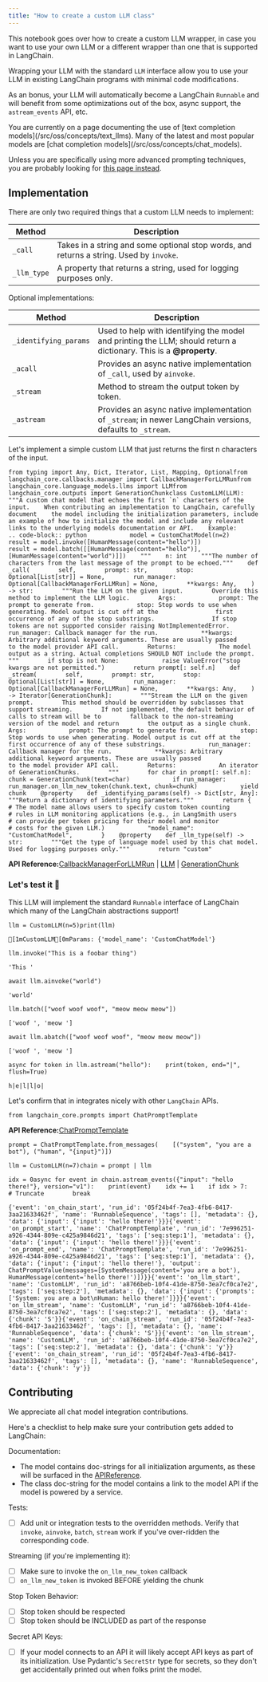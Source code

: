 ```yaml
---
title: "How to create a custom LLM class"
---
```


This notebook goes over how to create a custom LLM wrapper, in case you want to use your own LLM or a different wrapper than one that is supported in LangChain.

Wrapping your LLM with the standard `LLM` interface allow you to use your LLM in existing LangChain programs with minimal code modifications.

As an bonus, your LLM will automatically become a LangChain `Runnable` and will benefit from some optimizations out of the box, async support, the `astream_events` API, etc.

<Warning>
  You are currently on a page documenting the use of [text completion models](/src/oss/concepts/text_llms). Many of the latest and most popular models are [chat completion models](/src/oss/concepts/chat_models).

  Unless you are specifically using more advanced prompting techniques, you are probably looking for [this page instead](/src/oss/how_to/custom_chat_model).
</Warning>

## Implementation

There are only two required things that a custom LLM needs to implement:

| Method      | Description                                                                             |
| ----------- | --------------------------------------------------------------------------------------- |
| `_call`     | Takes in a string and some optional stop words, and returns a string. Used by `invoke`. |
| `_llm_type` | A property that returns a string, used for logging purposes only.                       |

Optional implementations:

| Method                | Description                                                                                                        |
| --------------------- | ------------------------------------------------------------------------------------------------------------------ |
| `_identifying_params` | Used to help with identifying the model and printing the LLM; should return a dictionary. This is a **@property**. |
| `_acall`              | Provides an async native implementation of `_call`, used by `ainvoke`.                                             |
| `_stream`             | Method to stream the output token by token.                                                                        |
| `_astream`            | Provides an async native implementation of `_stream`; in newer LangChain versions, defaults to `_stream`.          |

Let's implement a simple custom LLM that just returns the first n characters of the input.

```
from typing import Any, Dict, Iterator, List, Mapping, Optionalfrom langchain_core.callbacks.manager import CallbackManagerForLLMRunfrom langchain_core.language_models.llms import LLMfrom langchain_core.outputs import GenerationChunkclass CustomLLM(LLM):    """A custom chat model that echoes the first `n` characters of the input.    When contributing an implementation to LangChain, carefully document    the model including the initialization parameters, include    an example of how to initialize the model and include any relevant    links to the underlying models documentation or API.    Example:        .. code-block:: python            model = CustomChatModel(n=2)            result = model.invoke([HumanMessage(content="hello")])            result = model.batch([[HumanMessage(content="hello")],                                 [HumanMessage(content="world")]])    """    n: int    """The number of characters from the last message of the prompt to be echoed."""    def _call(        self,        prompt: str,        stop: Optional[List[str]] = None,        run_manager: Optional[CallbackManagerForLLMRun] = None,        **kwargs: Any,    ) -> str:        """Run the LLM on the given input.        Override this method to implement the LLM logic.        Args:            prompt: The prompt to generate from.            stop: Stop words to use when generating. Model output is cut off at the                first occurrence of any of the stop substrings.                If stop tokens are not supported consider raising NotImplementedError.            run_manager: Callback manager for the run.            **kwargs: Arbitrary additional keyword arguments. These are usually passed                to the model provider API call.        Returns:            The model output as a string. Actual completions SHOULD NOT include the prompt.        """        if stop is not None:            raise ValueError("stop kwargs are not permitted.")        return prompt[: self.n]    def _stream(        self,        prompt: str,        stop: Optional[List[str]] = None,        run_manager: Optional[CallbackManagerForLLMRun] = None,        **kwargs: Any,    ) -> Iterator[GenerationChunk]:        """Stream the LLM on the given prompt.        This method should be overridden by subclasses that support streaming.        If not implemented, the default behavior of calls to stream will be to        fallback to the non-streaming version of the model and return        the output as a single chunk.        Args:            prompt: The prompt to generate from.            stop: Stop words to use when generating. Model output is cut off at the                first occurrence of any of these substrings.            run_manager: Callback manager for the run.            **kwargs: Arbitrary additional keyword arguments. These are usually passed                to the model provider API call.        Returns:            An iterator of GenerationChunks.        """        for char in prompt[: self.n]:            chunk = GenerationChunk(text=char)            if run_manager:                run_manager.on_llm_new_token(chunk.text, chunk=chunk)            yield chunk    @property    def _identifying_params(self) -> Dict[str, Any]:        """Return a dictionary of identifying parameters."""        return {            # The model name allows users to specify custom token counting            # rules in LLM monitoring applications (e.g., in LangSmith users            # can provide per token pricing for their model and monitor            # costs for the given LLM.)            "model_name": "CustomChatModel",        }    @property    def _llm_type(self) -> str:        """Get the type of language model used by this chat model. Used for logging purposes only."""        return "custom"
```

**API Reference:**[CallbackManagerForLLMRun](https://python.langchain.com/api_reference/core/callbacks/langchain_core.callbacks.manager.CallbackManagerForLLMRun.html) | [LLM](https://python.langchain.com/api_reference/core/language_models/langchain_core.language_models.llms.LLM.html) | [GenerationChunk](https://python.langchain.com/api_reference/core/outputs/langchain_core.outputs.generation.GenerationChunk.html)

### Let's test it 🧪

This LLM will implement the standard `Runnable` interface of LangChain which many of the LangChain abstractions support!

```
llm = CustomLLM(n=5)print(llm)
```

```
[1mCustomLLM[0mParams: {'model_name': 'CustomChatModel'}
```

```
llm.invoke("This is a foobar thing")
```

```
'This '
```

```
await llm.ainvoke("world")
```

```
'world'
```

```
llm.batch(["woof woof woof", "meow meow meow"])
```

```
['woof ', 'meow ']
```

```
await llm.abatch(["woof woof woof", "meow meow meow"])
```

```
['woof ', 'meow ']
```

```
async for token in llm.astream("hello"):    print(token, end="|", flush=True)
```

```
h|e|l|l|o|
```

Let's confirm that in integrates nicely with other `LangChain` APIs.

```
from langchain_core.prompts import ChatPromptTemplate
```

**API Reference:**[ChatPromptTemplate](https://python.langchain.com/api_reference/core/prompts/langchain_core.prompts.chat.ChatPromptTemplate.html)

```
prompt = ChatPromptTemplate.from_messages(    [("system", "you are a bot"), ("human", "{input}")])
```

```
llm = CustomLLM(n=7)chain = prompt | llm
```

```
idx = 0async for event in chain.astream_events({"input": "hello there!"}, version="v1"):    print(event)    idx += 1    if idx > 7:        # Truncate        break
```

```
{'event': 'on_chain_start', 'run_id': '05f24b4f-7ea3-4fb6-8417-3aa21633462f', 'name': 'RunnableSequence', 'tags': [], 'metadata': {}, 'data': {'input': {'input': 'hello there!'}}}{'event': 'on_prompt_start', 'name': 'ChatPromptTemplate', 'run_id': '7e996251-a926-4344-809e-c425a9846d21', 'tags': ['seq:step:1'], 'metadata': {}, 'data': {'input': {'input': 'hello there!'}}}{'event': 'on_prompt_end', 'name': 'ChatPromptTemplate', 'run_id': '7e996251-a926-4344-809e-c425a9846d21', 'tags': ['seq:step:1'], 'metadata': {}, 'data': {'input': {'input': 'hello there!'}, 'output': ChatPromptValue(messages=[SystemMessage(content='you are a bot'), HumanMessage(content='hello there!')])}}{'event': 'on_llm_start', 'name': 'CustomLLM', 'run_id': 'a8766beb-10f4-41de-8750-3ea7cf0ca7e2', 'tags': ['seq:step:2'], 'metadata': {}, 'data': {'input': {'prompts': ['System: you are a bot\nHuman: hello there!']}}}{'event': 'on_llm_stream', 'name': 'CustomLLM', 'run_id': 'a8766beb-10f4-41de-8750-3ea7cf0ca7e2', 'tags': ['seq:step:2'], 'metadata': {}, 'data': {'chunk': 'S'}}{'event': 'on_chain_stream', 'run_id': '05f24b4f-7ea3-4fb6-8417-3aa21633462f', 'tags': [], 'metadata': {}, 'name': 'RunnableSequence', 'data': {'chunk': 'S'}}{'event': 'on_llm_stream', 'name': 'CustomLLM', 'run_id': 'a8766beb-10f4-41de-8750-3ea7cf0ca7e2', 'tags': ['seq:step:2'], 'metadata': {}, 'data': {'chunk': 'y'}}{'event': 'on_chain_stream', 'run_id': '05f24b4f-7ea3-4fb6-8417-3aa21633462f', 'tags': [], 'metadata': {}, 'name': 'RunnableSequence', 'data': {'chunk': 'y'}}
```

## Contributing

We appreciate all chat model integration contributions.

Here's a checklist to help make sure your contribution gets added to LangChain:

Documentation:

* The model contains doc-strings for all initialization arguments, as these will be surfaced in the [APIReference](https://python.langchain.com/api_reference/langchain/index.html).
* The class doc-string for the model contains a link to the model API if the model is powered by a service.

Tests:

* [ ] Add unit or integration tests to the overridden methods. Verify that `invoke`, `ainvoke`, `batch`, `stream` work if you've over-ridden the corresponding code.

Streaming (if you're implementing it):

* [ ] Make sure to invoke the `on_llm_new_token` callback
* [ ] `on_llm_new_token` is invoked BEFORE yielding the chunk

Stop Token Behavior:

* [ ] Stop token should be respected
* [ ] Stop token should be INCLUDED as part of the response

Secret API Keys:

* [ ] If your model connects to an API it will likely accept API keys as part of its initialization. Use Pydantic's `SecretStr` type for secrets, so they don't get accidentally printed out when folks print the model.
